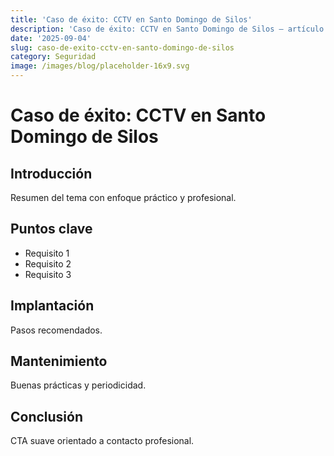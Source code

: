```yaml
---
title: 'Caso de éxito: CCTV en Santo Domingo de Silos'
description: 'Caso de éxito: CCTV en Santo Domingo de Silos — artículo técnico'
date: '2025-09-04'
slug: caso-de-exito-cctv-en-santo-domingo-de-silos
category: Seguridad
image: /images/blog/placeholder-16x9.svg
---
```


# Caso de éxito: CCTV en Santo Domingo de Silos

## Introducción

Resumen del tema con enfoque práctico y profesional.

## Puntos clave

- Requisito 1
- Requisito 2
- Requisito 3

## Implantación

Pasos recomendados.

## Mantenimiento

Buenas prácticas y periodicidad.

## Conclusión

CTA suave orientado a contacto profesional.
